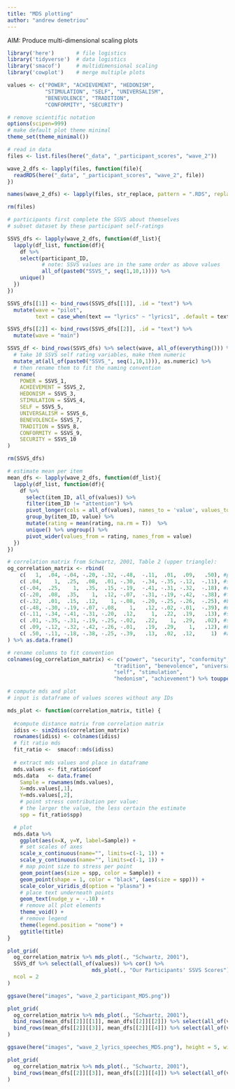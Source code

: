 ```yaml
---
title: "MDS plotting"
author: "andrew demetriou"
---
```


AIM: Produce multi-dimensional scaling plots

```r
library('here')       # file logistics
library('tidyverse')  # data logistics
library('smacof')     # multidimensional scaling
library('cowplot')    # merge multiple plots 

values <- c("POWER", "ACHIEVEMENT", "HEDONISM",  
            "STIMULATION", "SELF", "UNIVERSALISM", 
            "BENEVOLENCE", "TRADITION",  
            "CONFORMITY", "SECURITY")

# remove scientific notation
options(scipen=999)
# make default plot theme minimal
theme_set(theme_minimal())
```

```r
# read in data
files <- list.files(here("_data", "_participant_scores", "wave_2"))

wave_2_dfs <- lapply(files, function(file){
  readRDS(here("_data", "_participant_scores", "wave_2", file))
})

names(wave_2_dfs) <- lapply(files, str_replace, pattern = ".RDS", replacement = "")

rm(files)
```


```r
# participants first complete the SSVS about themselves
# subset dataset by these participant self-ratings

SSVS_dfs <- lapply(wave_2_dfs, function(df_list){
  lapply(df_list, function(df){
    df %>% 
    select(participant_ID, 
           # note: SSVS values are in the same order as above values
           all_of(paste0("SSVS_", seq(1,10,1)))) %>% 
    unique()
  })
})

SSVS_dfs[[1]] <- bind_rows(SSVS_dfs[[1]], .id = "text") %>%
  mutate(wave = "pilot", 
         text = case_when(text == "lyrics" ~ "lyrics1", .default = text))

SSVS_dfs[[2]] <- bind_rows(SSVS_dfs[[2]], .id = "text") %>%
  mutate(wave = "main")

SSVS_df <- bind_rows(SSVS_dfs) %>% select(wave, all_of(everything())) %>%
  # take 10 SSVS self rating variables, make them numeric
  mutate_at(all_of(paste0("SSVS_", seq(1,10,1))), as.numeric) %>% 
  # then rename them to fit the naming convention
  rename(
    POWER = SSVS_1, 
    ACHIEVEMENT = SSVS_2, 
    HEDONISM = SSVS_3, 
    STIMULATION = SSVS_4, 
    SELF = SSVS_5, 
    UNIVERSALISM = SSVS_6, 
    BENEVOLENCE= SSVS_7, 
    TRADITION = SSVS_8, 
    CONFORMITY = SSVS_9, 
    SECURITY = SSVS_10
)

rm(SSVS_dfs)
```

```r
# estimate mean per item
mean_dfs <- lapply(wave_2_dfs, function(df_list){
  lapply(df_list, function(df){
    df %>% 
      select(item_ID, all_of(values)) %>%
      filter(item_ID != "attention") %>%
      pivot_longer(cols = all_of(values), names_to = 'value', values_to = 'rating') %>%
      group_by(item_ID, value) %>%
      mutate(rating = mean(rating, na.rm = T))  %>%
      unique() %>% ungroup() %>%
      pivot_wider(values_from = rating, names_from = value)
  })
})
```


```r
# correlation matrix from Schwartz, 2001, Table 2 (upper triangle):
og_correlation_matrix <- rbind(
    c(   1,  .04, -.04, -.20, -.32, -.48,  -.11,  .01,  .09,   .50), #power
    c( .04,    1,  .25,  .08,  .01, -.30,  -.34, -.35, -.12,  -.11), #security
    c(-.04,  .25,    1,  .35,  .15, -.19,  -.41, -.31, -.32,  -.18), #conformity
    c(-.20,  .08,  .35,    1,  .12, -.07,  -.31, -.19, -.42,  -.38), #tradition
    c(-.32,  .01,  .15,  .12,    1, -.08,  -.20, -.25, -.26,  -.25), #benevolence
    c(-.48, -.30, -.19, -.07, -.08,    1,   .12, -.02, -.01,  -.39), #universalism
    c(-.11, -.34, -.41, -.31, -.20,  .12,     1,  .22,  .19,   .13), #self-direction
    c( .01, -.35, -.31, -.19, -.25, -.02,   .22,    1,  .29,   .02), #stimulation
    c( .09, -.12, -.32, -.42, -.26, -.01,   .19,  .29,    1,   .12), #hedonism
    c( .50, -.11, -.18, -.38, -.25, -.39,   .13,  .02,  .12,     1)  #achievement 
) %>% as.data.frame()

# rename columns to fit convention
colnames(og_correlation_matrix) <- c("power", "security", "conformity", 
                                  "tradition", "benevolence", "universalism", 
                                  "self", "stimulation", 
                                  "hedonism", "achievement") %>% toupper() 
```

```r
# compute mds and plot
# input is dataframe of values scores without any IDs

mds_plot <- function(correlation_matrix, title) {
  
  #compute distance matrix from correlation matrix
  idiss <- sim2diss(correlation_matrix)
  rownames(idiss) <- colnames(idiss)
  # fit ratio mds 
  fit_ratio <-  smacof::mds(idiss)
  
  # extract mds values and place in dataframe
  mds.values <- fit_ratio$conf
  mds.data   <- data.frame(
    Sample = rownames(mds.values), 
    X=mds.values[,1],
    Y=mds.values[,2], 
    # point stress contribution per value:
    # the larger the value, the less certain the estimate
    spp = fit_ratio$spp)

  # plot
  mds.data %>%
    ggplot(aes(x=X, y=Y, label=Sample)) + 
    # set scales of axes
    scale_x_continuous(name="", limits=c(-1, 1)) + 
    scale_y_continuous(name="", limits=c(-1, 1)) +
    # map point size to stress per point
    geom_point(aes(size = spp, color = Sample)) +
    geom_point(shape = 1, color = "black", (aes(size = spp))) +
    scale_color_viridis_d(option = "plasma") +
    # place text underneath points
    geom_text(nudge_y = -.10) +
    # remove all plot elements
    theme_void() +
    # remove legend
    theme(legend.position = "none") +
    ggtitle(title)
}
```

```r
plot_grid(
  og_correlation_matrix %>% mds_plot(., "Schwartz, 2001"), 
  SSVS_df %>% select(all_of(values)) %>% cor() %>% 
                           mds_plot(., "Our Participants' SSVS Scores"), 
  ncol = 2
)

ggsave(here("images", "wave_2_participant_MDS.png"))
```


```r
plot_grid(
  og_correlation_matrix %>% mds_plot(., "Schwartz, 2001"),
  bind_rows(mean_dfs[[2]][[1]], mean_dfs[[2]][[2]]) %>% select(all_of(values)) %>% cor(use = "complete.obs") %>% mds_plot(., "Lyrics"), 
  bind_rows(mean_dfs[[2]][[3]], mean_dfs[[2]][[4]]) %>% select(all_of(values)) %>% cor(use = "complete.obs") %>% mds_plot(., "Speeches"), ncol = 3
)

ggsave(here("images", "wave_2_lyrics_speeches_MDS.png"), height = 5, width = 9)
```

```r
plot_grid(
  og_correlation_matrix %>% mds_plot(., "Schwartz, 2001"), 
  bind_rows(mean_dfs[[2]][[3]], mean_dfs[[2]][[4]]) %>% select(all_of(values)) %>% cor(use = "complete.obs") %>% mds_plot(., "Speeches")
)
```
